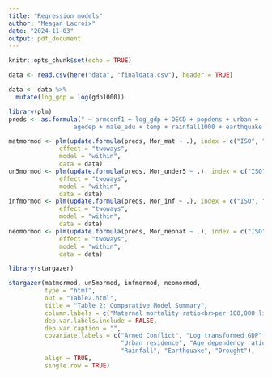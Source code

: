 ```yaml
---
title: "Regression models"
author: "Meagan Lacroix"
date: "2024-11-03"
output: pdf_document
---
```


```r
knitr::opts_chunk$set(echo = TRUE)
```

```r
data <- read.csv(here("data", "finaldata.csv"), header = TRUE)
```

```r
data <- data %>%
  mutate(log_gdp = log(gdp1000))
```

```r
library(plm)
preds <- as.formula(" ~ armconf1 + log_gdp + OECD + popdens + urban + 
                  agedep + male_edu + temp + rainfall1000 + earthquake + drought")

matmormod <- plm(update.formula(preds, Mor_mat ~ .), index = c("ISO", "year"),
              effect = "twoways",
              model = "within",
              data = data) 
un5mormod <- plm(update.formula(preds, Mor_under5 ~ .), index = c("ISO", "year"),
              effect = "twoways",
              model = "within",
              data = data) 
infmormod <- plm(update.formula(preds, Mor_inf ~ .), index = c("ISO", "year"),
              effect = "twoways",
              model = "within",
              data = data) 
neomormod <- plm(update.formula(preds, Mor_neonat ~ .), index = c("ISO", "year"),
              effect = "twoways",
              model = "within",
              data = data) 

```

```r
library(stargazer)

stargazer(matmormod, un5mormod, infmormod, neomormod,
          type = "html",  
          out = "Table2.html",  
          title = "Table 2: Comparative Model Summary",
          column.labels = c("Maternal mortality ratio<br>per 100,000 live births", "Under 5 mortality rate<br>per 1,000 live births", "Infant mortality rate<br>per 1,000 live births", "Neonataal mortality rate<br>per 1,000 live births"),
          dep.var.labels.include = FALSE,
          dep.var.caption = "",
          covariate.labels = c("Armed Conflict", "Log transformed GDP", "OECD", "Population density",
                               "Urban residence", "Age dependency ratio", "Male education", "Temperature",
                               "Rainfall", "Earthquake", "Drought"),
          align = TRUE,  
          single.row = TRUE)
```

